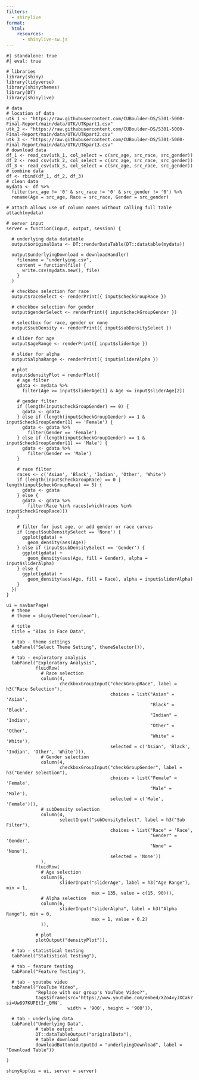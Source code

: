 ```yaml
---
filters:
  - shinylive
format:
  html:
    resources:
      - shinylive-sw.js
---
```


<!-- :::{.column-screen-inset} -->
```shinylive-r
#| standalone: true
#| eval: true

# libraries
library(shiny)
library(tidyverse)
library(shinythemes)
library(DT)
library(shinylive)

# data
# location of data
utk_1 <- "https://raw.githubusercontent.com/CUBoulder-DS/5301-5000-Final-Report/main/data/UTK/UTKpart1.csv"
utk_2 <- "https://raw.githubusercontent.com/CUBoulder-DS/5301-5000-Final-Report/main/data/UTK/UTKpart2.csv"
utk_3 <- "https://raw.githubusercontent.com/CUBoulder-DS/5301-5000-Final-Report/main/data/UTK/UTKpart3.csv"
# download data
df_1 <- read_csv(utk_1, col_select = c(src_age, src_race, src_gender))
df_2 <- read_csv(utk_2, col_select = c(src_age, src_race, src_gender))
df_3 <- read_csv(utk_3, col_select = c(src_age, src_race, src_gender))
# combine data
df <- rbind(df_1, df_2, df_3)
# clean data
mydata <- df %>%
  filter(src_age != '0' & src_race != '0' & src_gender != '0') %>%
  rename(Age = src_age, Race = src_race, Gender = src_gender) 

# attach allows use of column names without calling full table
attach(mydata)

# server input
server = function(input, output, session) {

  # underlying data datatable
  output$originalData <- DT::renderDataTable(DT::datatable(mydata))
  
  output$underlyingDownload = downloadHandler(
    filename = "underlying.csv",
    content = function(file) {
      write.csv(mydata.new(), file)
    }
  )
  
  # checkbox selection for race
  output$raceSelect <- renderPrint({ input$checkGroupRace })
  
  # checkbox selection for gender
  output$genderSelect <- renderPrint({ input$checkGroupGender })
  
  # selectbox for race, gender or none
  output$subDensity <- renderPrint({ input$subDensitySelect })
  
  # slider for age
  output$ageRange <- renderPrint({ input$sliderAge })
  
  # slider for alpha
  output$alphaRange <- renderPrint({ input$sliderAlpha })
  
  # plot
  output$densityPlot = renderPlot({
    # age filter
    gdata <- mydata %>%
      filter(Age >= input$sliderAge[1] & Age <= input$sliderAge[2])
    
    # gender filter
    if (length(input$checkGroupGender) == 0) {
      gdata <- gdata
    } else if (length(input$checkGroupGender) == 1 & input$checkGroupGender[1] == 'Female') {
      gdata <- gdata %>%
        filter(Gender == 'Female')
    } else if (length(input$checkGroupGender) == 1 & input$checkGroupGender[1] == 'Male') {
      gdata <- gdata %>%
        filter(Gender == 'Male')
    }
    
    # race filter
    races <- c('Asian', 'Black', 'Indian', 'Other', 'White')
    if (length(input$checkGroupRace) == 0 | length(input$checkGroupRace) == 5) {
      gdata <- gdata
    } else {
      gdata <- gdata %>%
        filter(Race %in% races[which(races %in% input$checkGroupRace)])
    }
    
    # filter for just age, or add gender or race curves
    if (input$subDensitySelect == 'None') {
      ggplot(gdata) +
        geom_density(aes(Age))
    } else if (input$subDensitySelect == 'Gender') {
      ggplot(gdata) +
        geom_density(aes(Age, fill = Gender), alpha = input$sliderAlpha)
    } else {
      ggplot(gdata) +
        geom_density(aes(Age, fill = Race), alpha = input$sliderAlpha)
    }
  })
}

ui = navbarPage(
  # theme
  # theme = shinytheme("cerulean"),
  
  # title
  title = "Bias in Face Data",
  
  # tab - theme settings
  tabPanel("Select Theme Setting", themeSelector()),
  
  # tab - exploratory analysis
  tabPanel("Exploratory Analysis",
           fluidRow(
             # Race selection
             column(4,
                    checkboxGroupInput("checkGroupRace", label = h3("Race Selection"), 
                                       choices = list("Asian" = 'Asian',
                                                      "Black" = 'Black',
                                                      "Indian" = 'Indian',
                                                      "Other" = 'Other',
                                                      "White" = 'White'),
                                       selected = c('Asian', 'Black', 'Indian', 'Other', 'White'))),
             # Gender selection
             column(4,
                    checkboxGroupInput("checkGroupGender", label = h3("Gender Selection"), 
                                       choices = list("Female" = 'Female',
                                                      "Male" = 'Male'),
                                       selected = c('Male', 'Female'))),
             # subDensity selection
             column(4,
                    selectInput("subDensitySelect", label = h3("Sub Filter"), 
                                       choices = list("Race" = 'Race',
                                                      "Gender" = 'Gender',
                                                      "None" = 'None'),
                                       selected = 'None'))
             ),
           fluidRow(
             # Age selection
             column(6,
                    sliderInput("sliderAge", label = h3("Age Range"), min = 1, 
                                max = 135, value = c(15, 90))),
             # Alpha selection
             column(6,
                    sliderInput("sliderAlpha", label = h3("Alpha Range"), min = 0, 
                                max = 1, value = 0.2)
             )),
           
           # plot
           plotOutput("densityPlot")),
  
  # tab - statistical testing
  tabPanel("Statistical Testing"),
  
  # tab - feature testing
  tabPanel("Feature Testing"),
  
  # tab - youtube video
  tabPanel("YouTube Video",
           "Replace with our group's YouTube Video?",
           tags$iframe(src='https://www.youtube.com/embed/XZo4xyJXCak?si=Uw897KUFEtIr_QMN',
                       width = '900', height = '900')),
  
  # tab - underlying data
  tabPanel("Underlying Data",
           # table output 
           DT::dataTableOutput("originalData"),
           # table download
           downloadButton(outputId = "underlyingDownload", label = "Download Table"))
  
)

shinyApp(ui = ui, server = server)
```
<!-- ::: -->

